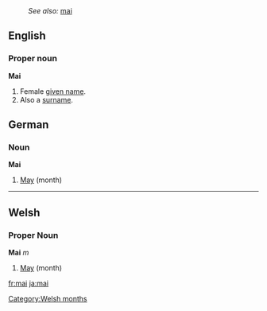 :''See also:'' [[mai]]
==English==
===Proper noun===
'''Mai'''
#Female [[given name]].
#Also a [[surname]].
==German==
===Noun===
'''Mai'''

# [[May]] (month)

----
==Welsh==
===Proper Noun===
'''Mai''' ''m''
# [[May]] (month)

[[Category:Welsh months]]

[[fr:mai]]
[[ja:mai]]